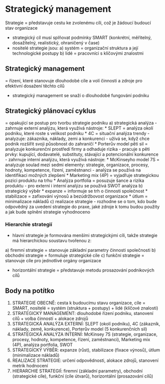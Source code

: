 # Strategický management

Strategie
= představuje cestu ke zvolenému cíli, což je žádoucí budoucí stav organizace

- strategický cíl musí splňovat podmínky SMART (konkrétní, měřitelný, dosažitelný,
realistický, ohraničený v čase)
- nositelé strategie jsou:
    a) systém = organizační struktura a její technologické postupy
    b) lidé = pracovníci s klíčovými znalostmi

## Strategický management
= řízení, které stanovuje dlouhodobé cíle a volí činnosti a zdroje pro efektivní dosažení
těchto cílů

- strategický management se snaží o dlouhodobé fungování podniku

## Strategický plánovací cyklus

= opakující se postup pro tvorbu strategie podniku
a) strategická analýza
    - zahrnuje externí analýzu, která využívá nástroje:
        * SLEPT = analýza okolí podniku, které roste s velikost podniku
        * 4C = situační analýza trendy
    - analyzuje: zákazníka, náklady, zemi a konkurenci
    - užívá se, když chce podnik rozšířit svoji působnost do zahraničí
        * Porterův model pěti sil = analyzuje konkurenční prostředí firmy a odhaduje rizika
            - pracuje s pěti prvky: kupující, dodavatelé, substituty,
            stávající a potencionální konkurence
    - zahrnuje interní analýzu, která využívá nástroje:
        * McKinseyho model 7S = analyzuje soulad mezi sedmi elementy: strategie,
        organizace, procesy, hodnoty, kompetence, řízení,
        zaměstnanci
    - analýza se používá na identifikaci možných zlepšení
        * Marketing mix (4P) = vyjadřuje strategickou pozici produktu na trhu
        * Analýza portfolia = posuzuje šance a rizika produktu
    - pro externí i interní analýzu se používá SWOT analýza
b) strategický výběr
    * expanze = informuje se trh o činnosti společnost
    * stabilizace = zafixování výnosů a bezúdržbovost organizace
    * útlum = minimalizace nákladů
c) realizace strategie
    - rozhodne se o tom, kdo bude odpovědný za uvedení strategie do praxe, jaké zdroje
    k tomu budou použity a jak bude splnění strategie vyhodnoceno

### Hierarchie strategií
- hlavní strategie je formována menšími strategickými cíli,
takže strategie má hierarchickou soustavu tvořenou z:

a) firemní strategie = stanovuje základní parametry činnosti
společnosti
b) obchodní strategie = formuluje strategické cíle
c) funkční strategie = stanovuje cíle pro jednotlivé orgány
organizace

+ horizontální strategie = představuje metodu prosazování
podnikových cílů

## Body na potítko

1. STRATEGIE OBECNĚ: cesta k budoucímu stavu organizace, cíle = SMART, nositelé = systém (struktura + postupy) + lidé (klíčové znalosti)
2. STRATEGICKÝ MANAGEMENT: dlouhodobé řízení podniku, stanovení cílů + volba činností + alokace zdrojů
3. STRATEGICKÁ ANALÝZA EXTERNÍ: SLEPT (okolí podniku), 4C (zákazník, náklady, země, konkurence), Porterův model (5 konkurenčních sil)
4. STRATEGICKÁ ANALÝZA INTERNÍ: McKinsey 7S (strategie, organizace, procesy, hodnoty, kompetence, řízení, zaměstnanci), Marketing mix (4P), analýza portfolia, SWOT
5. STRATEGICKÝ VÝBĚR: expanze (růst), stabilizace (fixace výnosů), útlum (minimalizace nákladů)
6. REALIZACE STRATEGIE: určení odpovědnosti, alokace zdrojů, stanovení metrik hodnocení
7. HIERARCHIE STRATEGIÍ: firemní (základní parametry), obchodní (strategické cíle), funkční (cíle útvarů), horizontální (prosazování cílů)